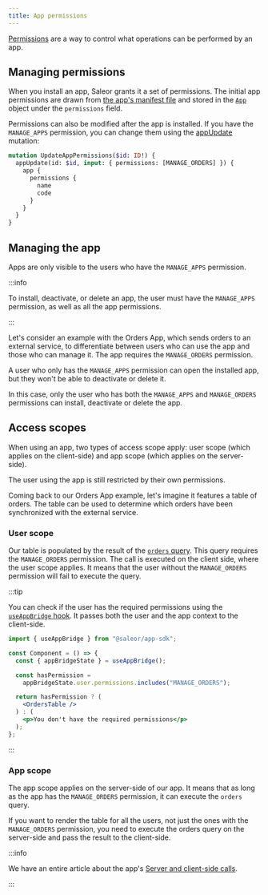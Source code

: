 ```yaml
---
title: App permissions
---
```


[Permissions](developer/permissions.mdx) are a way to control what operations can be performed by an app.

## Managing permissions

When you install an app, Saleor grants it a set of permissions. The initial app permissions are drawn from [the app's manifest file](developer/extending/apps/architecture/manifest.mdx) and stored in the [`App`](api-reference/apps/objects/app.mdx) object under the `permissions` field.

Permissions can also be modified after the app is installed. If you have the `MANAGE_APPS` permission, you can change them using the [appUpdate](api-reference/apps/mutations/app-update.mdx) mutation:

```graphql
mutation UpdateAppPermissions($id: ID!) {
  appUpdate(id: $id, input: { permissions: [MANAGE_ORDERS] }) {
    app {
      permissions {
        name
        code
      }
    }
  }
}
```

## Managing the app

Apps are only visible to the users who have the `MANAGE_APPS` permission.

:::info

To install, deactivate, or delete an app, the user must have the `MANAGE_APPS` permission, as well as all the app permissions.

:::

Let's consider an example with the Orders App, which sends orders to an external service, to differentiate between users who can use the app and those who can manage it. The app requires the `MANAGE_ORDERS` permission.

A user who only has the `MANAGE_APPS` permission can open the installed app, but they won't be able to deactivate or delete it.

In this case, only the user who has both the `MANAGE_APPS` and `MANAGE_ORDERS` permissions can install, deactivate or delete the app.

## Access scopes

When using an app, two types of access scope apply: user scope (which applies on the client-side) and app scope (which applies on the server-side).

The user using the app is still restricted by their own permissions.

Coming back to our Orders App example, let's imagine it features a table of orders. The table can be used to determine which orders have been synchronized with the external service.

### User scope

Our table is populated by the result of the [`orders` query](api-reference/orders/queries/orders.mdx). This query requires the `MANAGE_ORDERS` permission. The call is executed on the client side, where the user scope applies. It means that the user without the `MANAGE_ORDERS` permission will fail to execute the query.

:::tip

You can check if the user has the required permissions using the [`useAppBridge` hook](developer/extending/apps/developing-apps/app-sdk/app-bridge.mdx#useappbridge-hook). It passes both the user and the app context to the client-side.

```jsx
import { useAppBridge } from "@saleor/app-sdk";

const Component = () => {
  const { appBridgeState } = useAppBridge();

  const hasPermission =
    appBridgeState.user.permissions.includes("MANAGE_ORDERS");

  return hasPermission ? (
    <OrdersTable />
  ) : (
    <p>You don't have the required permissions</p>
  );
};
```

:::

### App scope

The app scope applies on the server-side of our app. It means that as long as the app has the `MANAGE_ORDERS` permission, it can execute the `orders` query.

If you want to render the table for all the users, not just the ones with the `MANAGE_ORDERS` permission, you need to execute the orders query on the server-side and pass the result to the client-side.

:::info

We have an entire article about the app's [Server and client-side calls](developer/extending/apps/architecture/server-and-client-side-calls.mdx).

:::
